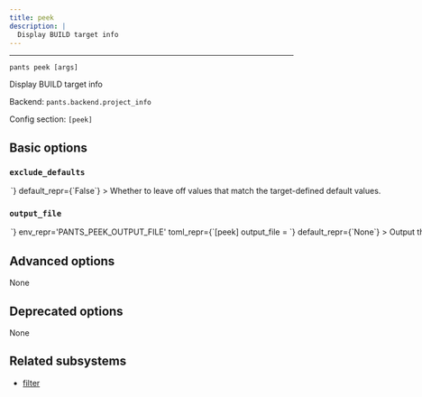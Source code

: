 ```yaml
---
title: peek
description: |
  Display BUILD target info
---
```



---

```
pants peek [args]
```

Display BUILD target info

Backend: <span className="color--primary">`pants.backend.project_info`</span>

Config section: <span className="color--primary">`[peek]`</span>

<span className={styles.options}>

## Basic options

### `exclude_defaults`

<Option
  cli_repr={`--[no-]peek-exclude-defaults`}
  env_repr='PANTS_PEEK_EXCLUDE_DEFAULTS'
  toml_repr={`[peek]
exclude_defaults = <bool>`}
  default_repr={`False`}
>

Whether to leave off values that match the target-defined default values.

</Option>

### `output_file`

<Option
  cli_repr={`--peek-output-file=<path>`}
  env_repr='PANTS_PEEK_OUTPUT_FILE'
  toml_repr={`[peek]
output_file = <path>`}
  default_repr={`None`}
>

Output the goal&#x27;s stdout to this file. If unspecified, outputs to stdout.

</Option>

## Advanced options

None

## Deprecated options

None

## Related subsystems

- [filter](../goals/filter.mdx)

</span>
